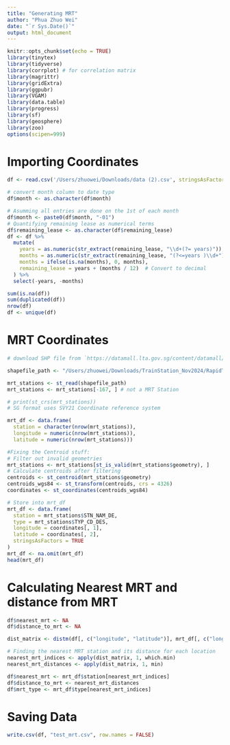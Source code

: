 ```yaml
---
title: "Generating MRT"
author: "Phua Zhuo Wei"
date: "`r Sys.Date()`"
output: html_document
---
```


```r
knitr::opts_chunk$set(echo = TRUE)
library(tinytex)
library(tidyverse)
library(corrplot) # for correlation matrix 
library(magrittr)
library(gridExtra) 
library(ggpubr)
library(VGAM)
library(data.table)
library(progress)
library(sf)
library(geosphere)
library(zoo)
options(scipen=999)
```

# Importing Coordinates
```r
df <- read.csv('/Users/zhuowei/Downloads/data (2).csv', stringsAsFactors = T)

# convert month column to date type
df$month <- as.character(df$month)

# Asumming all entries are done on the 1st of each month
df$month <- paste0(df$month, "-01")
# Quantifying remaining lease as numerical terms
df$remaining_lease <- as.character(df$remaining_lease)
df <- df %>%
  mutate(
    years = as.numeric(str_extract(remaining_lease, "\\d+(?= years)")),  # Extract the years
    months = as.numeric(str_extract(remaining_lease, "(?<=years )\\d+")),  # Extract the months
    months = ifelse(is.na(months), 0, months),
    remaining_lease = years + (months / 12)  # Convert to decimal
  ) %>%
  select(-years, -months)

sum(is.na(df))
sum(duplicated(df))
nrow(df)
df <- unique(df)
```

# MRT Coordinates
```r
# download SHP file from `https://datamall.lta.gov.sg/content/datamall/en/static-data.html` -> change accordingly if new stations are built

shapefile_path <- "/Users/zhuowei/Downloads/TrainStation_Nov2024/RapidTransitSystemStation.shp"

mrt_stations <- st_read(shapefile_path)
mrt_stations <- mrt_stations[-167, ] # not a MRT Station

# print(st_crs(mrt_stations))
# SG format uses SVY21 Coordinate reference system 

mrt_df <- data.frame(
  station = character(nrow(mrt_stations)),
  longitude = numeric(nrow(mrt_stations)),
  latitude = numeric(nrow(mrt_stations)))

#Fixing the Centroid stuff:
# Filter out invalid geometries
mrt_stations <- mrt_stations[st_is_valid(mrt_stations$geometry), ]
# Calculate centroids after filtering
centroids <- st_centroid(mrt_stations$geometry)
centroids_wgs84 <- st_transform(centroids, crs = 4326)
coordinates <- st_coordinates(centroids_wgs84)

# Store into mrt_df
mrt_df <- data.frame(
  station = mrt_stations$STN_NAM_DE,
  type = mrt_stations$TYP_CD_DES,
  longitude = coordinates[, 1], 
  latitude = coordinates[, 2],  
  stringsAsFactors = TRUE
)
mrt_df <- na.omit(mrt_df)
head(mrt_df)
```

# Calculating Nearest MRT and distance from MRT

```r
df$nearest_mrt <- NA
df$distance_to_mrt <- NA

dist_matrix <- distm(df[, c("longitude", "latitude")], mrt_df[, c("longitude", "latitude")], fun = distHaversine)

# Finding the nearest MRT station and its distance for each location
nearest_mrt_indices <- apply(dist_matrix, 1, which.min)
nearest_mrt_distances <- apply(dist_matrix, 1, min)

df$nearest_mrt <- mrt_df$station[nearest_mrt_indices]
df$distance_to_mrt <- nearest_mrt_distances
df$mrt_type <- mrt_df$type[nearest_mrt_indices]
```

# Saving Data
```r
write.csv(df, "test_mrt.csv", row.names = FALSE)
```

